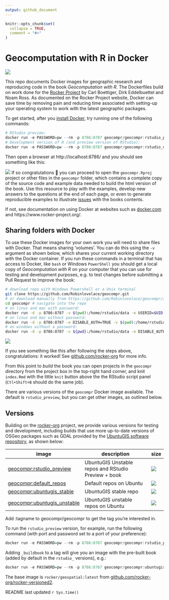 ```yaml
---
output: github_document
---
```


<!-- README.md is generated from README.Rmd. Please edit that file -->

```r
knitr::opts_chunk$set(
  collapse = TRUE,
  comment = "#>"
)
```


# Geocomputation with R in Docker

<!-- badges: start -->
[![](https://img.shields.io/docker/pulls/geocompr/geocompr.svg)](https://hub.docker.com/r/geocompr/geocompr:)
<!-- badges: end -->

This repo documents Docker images for geographic research and reproducing code in the book *Geocomputation with R*.
The Dockerfiles build on work done for the [Rocker Project](https://www.rocker-project.org/) by Carl Boettiger, Dirk Eddelbuettel and Noam Ross.
As documented on the Rocker Project website, Docker can save time by removing pain and reducing time associated with setting-up your operating system to work with the latest geographic packages.

To get started, after you [install Docker](https://docs.docker.com/get-docker/), try running one of the following commands:

```r
# RStudio preview:
docker run -e PASSWORD=pw --rm -p 8786:8787 geocompr/geocompr:rstudio_preview
# Development version of R (and preview version of RStudio):
docker run -e PASSWORD=pw --rm -p 8786:8787 geocompr/geocompr:rstudio_devel
```

Then open a browser at http://localhost:8786/ and you should see something like this:

![](https://user-images.githubusercontent.com/1825120/79639334-33eb9f00-8183-11ea-8358-588fe17afe25.png)
If so congratulations 🎉 you can proceed to open the `geocompr.Rproj` project or other files in the `geocompr` folder, which contains a complete copy of the source code and example data needed to build the html version of the book.
Use this resource to play with the examples, develop new answers to the questions at the end of each page, or even to generate reproducible examples to illustrate [issues](https://github.com/Robinlovelace/geocompr/issues) with the books contents.

If not, see documentation on using Docker at websites such as [docker.com](https://docs.docker.com/get-started/) and https://www.rocker-project.org/.

## Sharing folders with Docker

To use these Docker images for your own work you will need to share files with Docker.
That means sharing 'volumes'.
You can do this using the `-v` argument as shown below, which shares your current working directory with the Docker container.
If you run these commands in a terminal that has access to Docker, like `bash` or Windows `PowerShell` you should get a local copy of *Geocomputation with R* on your computer that you can use for testing and development purposes, e.g. to test changes before submitting a Pull Request to improve the book:

```bash
# download repo with Windows Powershell or a Unix terminal
git clone https://github.com/Robinlovelace/geocompr.git 
# or download manually from https://github.com/Robinlovelace/geocompr/archive/master.zip
cd geocompr # navigate into the repo
# on linux and mac with password:
docker run -d -p 8786:8787 -v $(pwd):/home/rstudio/data -e USERID=$UID -e PASSWORD=pw geocompr/geocompr
# on linux and mac without password:
docker run -d -p 8786:8787 -e DISABLE_AUTH=TRUE -v $(pwd):/home/rstudio/geocompr  geocompr/geocompr
# on windows without a password:
docker run -d -p 8786:8787 -v ${pwd}:/home/rstudio/data -e DISABLE_AUTH=TRUE robinlovelace/geocompr
```

![](https://user-images.githubusercontent.com/1825120/39538109-9b50e7ac-4e33-11e8-93b3-e00e95a79294.png)

If you see something like this after following the steps above, congratulations: it worked!
See [github.com/rocker-org](https://github.com/rocker-org/rocker/wiki/Using-the-RStudio-image#running-rstudio-server) for more info.

From this point to *build* the book you can open projects in the `geocompr` directory from the project box in the top-right hand corner, and  knit `index.Rmd` with the little `knit` button above the the RStudio script panel (`Ctl+Shift+B` should do the same job).

There are various versions of the `geocompr` Docker image available.
The default is `rstudio_preview`, but you can get other images, as outlined below.


## Versions

Building on the [rocker-org](https://github.com/rocker-org/rocker-versioned/blob/master/README.md)  project, we provide various versions for testing and development, including builds that use more up-to-date versions of OSGeo packages such as GDAL provided by the [UbuntuGIS software repository](https://wiki.ubuntu.com/UbuntuGIS), as shown below:



image            | description                               | size   
---------------- | ----------------------------------------- | ------ 
[geocompr:rstudio_preview](https://hub.docker.com/r/geocompr/geocompr)            |  UbuntuGIS Unstable repos and RStudio Preview + book  | ![](https://img.shields.io/docker/image-size/geocompr/geocompr/rstudio_preview)
[geocompr:default_repos](https://hub.docker.com/r/geocompr/geocompr)            |  Default repos on Ubuntu  | ![](https://img.shields.io/docker/image-size/geocompr/geocompr/default_repos)
[geocompr:ubuntugis_stable](https://hub.docker.com/r/geocompr/geocompr)            |  UbuntuGIS stable repo  | ![](https://img.shields.io/docker/image-size/geocompr/geocompr/ubuntugis_stable)
[geocompr:ubuntugis_unstable](https://hub.docker.com/r/geocompr/geocompr)            |  UbuntuGIS unstable repos on Ubuntu  | ![](https://img.shields.io/docker/image-size/geocompr/geocompr/ubuntugis_unstable)
<!-- [geocompr:rstudio_devel](https://hub.docker.com/r/geocompr/geocompr)            |  UbuntuGIS Unstable repos and R devel  | ![](https://img.shields.io/docker/image-size/geocompr/geocompr/rstudio_devel) -->

Add :tagname to geocompr/geocompr to get the tag you're interested in.

To run the `rstudio_preview` version, for example, run the following command (with port and password set to a port of your preference):

```r
docker run -e PASSWORD=pw --rm -p 8786:8787 geocompr/geocompr:rstudio_preview
```

Adding `_buildbook` to a tag will give you an image with the pre-built book (added by default in the `rstudio_` versions), e.g.:

```r
docker run -e PASSWORD=pw --rm -p 8786:8787 geocompr/geocompr:ubuntugis_unstable_buildbook
```

<!-- ## Details -->


The base image is `rocker/geospatial:latest` from [github.com/rocker-org/rocker-versioned2](https://github.com/rocker-org/rocker-versioned2).

README last updated `r Sys.time()`

<!-- To build on different system configurations we provide tags that correspond to the following categories: -->

<!-- `baseimage-ubuntugis-setup-rpackages-buildbook` -->

<!-- ```{r} -->
<!-- baseimage = c( -->
<!--   default_repos = "" -->
<!-- ) -->
<!-- ``` -->

<!-- Ubuntugis options include using the `ubuntugis-unstable` and `ubuntugis-stable` repos. -->

<!-- ```{r} -->
<!-- ubuntugis = c( -->
<!--   no_ubuntugis = "default_repos", -->
<!--   ubuntugis_unstable = "ubuntugis_unstable", -->
<!--   ubuntugis_stable = "ubuntugis_stable" -->
<!-- ) -->
<!-- ``` -->

<!-- Setup options can include RStudio settings (yet to be added). -->

<!-- R package options relate to which R packages are installed on the image (yet to be added). -->

<!-- Buildbook options report whether or not the book is built: -->

<!-- ```{r} -->
<!-- buildbook = c( -->
<!--   no = "", -->
<!--   yes = "buildbook" -->
<!-- ) -->
<!-- ``` -->

<!-- We will create a 'build matrix' covering all combinations of these options (excluding the base image for now): -->

<!-- ```{r} -->
<!-- g = expand.grid(ubuntugis, buildbook, stringsAsFactors = FALSE) -->
<!-- g -->
<!-- ``` -->

<!-- These can be converted into tags as follows: -->

<!-- ```{r} -->
<!-- tag_df = tidyr::unite(g, tag) -->
<!-- tags = gsub(pattern = "__|^_|_$", replacement = "", tag_df$tag) -->
<!-- tags -->
<!-- ``` -->

<!-- We could write code to auto-generate Dockerfiles, as demonstrated in [rocker-org/rocker-versioned2](https://github.com/rocker-org/rocker-versioned2). -->

<!-- For now, to start the project going, we will manually edit the files, which can be created as follows: -->

<!-- ```{r, eval=FALSE} -->
<!-- new_dockerfiles = paste0("dockerfiles/Dockerfile_", tags) -->
<!-- new_dockerfiles -->
<!-- lapply(new_dockerfiles, file.copy, from = "rocker-ubuntugis-bookbuild/Dockerfile", TRUE) -->
<!-- ``` -->

<!-- Edit these files as appropriate: -->

<!-- ```{r, eval=FALSE} -->
<!-- file.edit("dockerfiles/Dockerfile_ubuntugis_unstable") -->
<!-- ``` -->

<!-- Create a folder for each Dockerfile: -->

<!-- ```{r, eval=FALSE} -->
<!-- lapply(tags, dir.create) -->
<!-- lapply(tags, function(x) { -->
<!--   file.copy( -->
<!--     from = paste0("dockerfiles/Dockerfile_", x), -->
<!--     , to = paste0(x, "/Dockerfile"), -->
<!--     overwrite = TRUE) -->
<!-- }) -->
<!-- ``` -->

<!-- Test the build in a terminal, e.g. with the following command -->

<!-- ```bash -->
<!-- docker build ubuntugis_unstable -->
<!-- ``` -->
